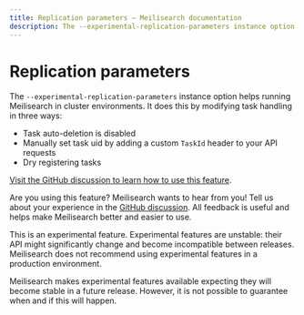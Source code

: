 ```yaml
---
title: Replication parameters — Meilisearch documentation
description: The --experimental-replication-parameters instance option helps running Meilisearch in cluster environments.
---
```


# Replication parameters

The `--experimental-replication-parameters` instance option helps running Meilisearch in cluster environments. It does this by modifying task handling in three ways:

- Task auto-deletion is disabled
- Manually set task uid by adding a custom `TaskId` header to your API requests
- Dry registering tasks

[Visit the GitHub discussion to learn how to use this feature](https://github.com/meilisearch/product/discussions/725).

Are you using this feature? Meilisearch wants to hear from you! Tell us about your experience in the [GitHub discussion](https://github.com/meilisearch/product/discussions/725). All feedback is useful and helps make Meilisearch better and easier to use.

<Capsule intent="warning">
This is an experimental feature. Experimental features are unstable: their API might significantly change and become incompatible between releases. Meilisearch does not recommend using experimental features in a production environment.

Meilisearch makes experimental features available expecting they will become stable in a future release. However, it is not possible to guarantee when and if this will happen.
</Capsule>
